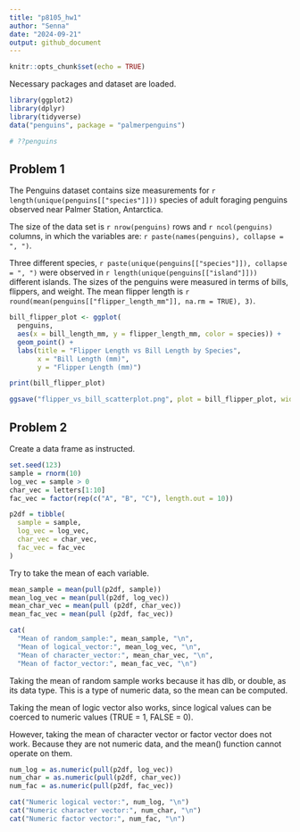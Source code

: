 ```yaml
---
title: "p8105_hw1"
author: "Senna"
date: "2024-09-21"
output: github_document
---
```

```r
knitr::opts_chunk$set(echo = TRUE)
```

Necessary packages and dataset are loaded. 
```r
library(ggplot2)
library(dplyr)
library(tidyverse)
data("penguins", package = "palmerpenguins")
```

```r
# ??penguins
```
## Problem 1

The Penguins dataset contains size measurements for `r length(unique(penguins[["species"]]))` species of adult foraging penguins observed near Palmer Station, Antarctica. 

The size of the data set is `r nrow(penguins)` rows and `r ncol(penguins)` columns, in which the variables are: `r paste(names(penguins), collapse = ", ")`.

Three different species, `r paste(unique(penguins[["species"]]), collapse = ", ")` were observed in `r length(unique(penguins[["island"]]))` different islands. The sizes of the penguins were measured in terms of bills, flippers, and weight. The mean flipper length is `r round(mean(penguins[["flipper_length_mm"]], na.rm = TRUE), 3)`.  



```r
bill_flipper_plot <- ggplot(
  penguins, 
  aes(x = bill_length_mm, y = flipper_length_mm, color = species)) +
  geom_point() +
  labs(title = "Flipper Length vs Bill Length by Species",
       x = "Bill Length (mm)",
       y = "Flipper Length (mm)") 

print(bill_flipper_plot)

ggsave("flipper_vs_bill_scatterplot.png", plot = bill_flipper_plot, width = 8, height = 6)

```



## Problem 2  

Create a data frame as instructed.
```r
set.seed(123)
sample = rnorm(10)
log_vec = sample > 0 
char_vec = letters[1:10]
fac_vec = factor(rep(c("A", "B", "C"), length.out = 10))

p2df = tibble(
  sample = sample,
  log_vec = log_vec,
  char_vec = char_vec,
  fac_vec = fac_vec
)
```

Try to take the mean of each variable. 
```r
mean_sample = mean(pull(p2df, sample))
mean_log_vec = mean(pull(p2df, log_vec))
mean_char_vec = mean(pull (p2df, char_vec))
mean_fac_vec = mean(pull (p2df, fac_vec))
```
```r
cat(
  "Mean of random_sample:", mean_sample, "\n",
  "Mean of logical_vector:", mean_log_vec, "\n",
  "Mean of character_vector:", mean_char_vec, "\n",
  "Mean of factor_vector:", mean_fac_vec, "\n")

```

Taking the mean of random sample works because it has dlb, or double, as its data type. This is a type of numeric data, so the mean can be computed. 

Taking the mean of logic vector also works, since logical values can be coerced to numeric values (TRUE = 1, FALSE = 0).

However, taking the mean of character vector or factor vector does not work. Because they are not numeric data, and the mean() function cannot operate on them. 


```r
num_log = as.numeric(pull(p2df, log_vec))
num_char = as.numeric(pull(p2df, char_vec))
num_fac = as.numeric(pull(p2df, fac_vec))

```


```r
cat("Numeric logical vector:", num_log, "\n")
cat("Numeric character vector:", num_char, "\n")
cat("Numeric factor vector:", num_fac, "\n")

```




